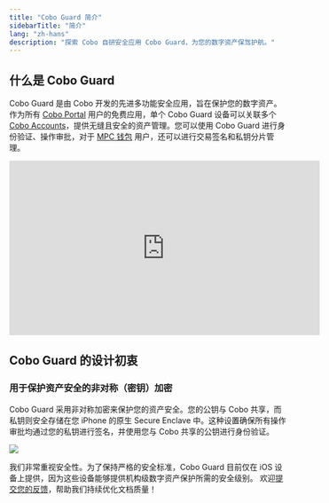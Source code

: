 ```yaml
---
title: "Cobo Guard 简介"
sidebarTitle: "简介"
lang: "zh-hans"
description: "探索 Cobo 自研安全应用 Cobo Guard，为您的数字资产保驾护航。"
---
```


## 什么是 Cobo Guard

Cobo Guard 是由 Cobo 开发的先进多功能安全应用，旨在保护您的数字资产。作为所有 [Cobo Portal](/cn/portal/introduction) 用户的免费应用，单个 Cobo Guard 设备可以关联多个 [Cobo Accounts](/cn/accounts/introduction)，提供无缝且安全的资产管理。您可以使用 Cobo Guard 进行身份验证、操作审批，对于 [MPC 钱包](/cn/portal/mpc-wallets/introduction) 用户，还可以进行交易签名和私钥分片管理。

<iframe width="560" height="315" src="https://www.youtube.com/embed/Prt4EMGq49c?si=Q-g8BXSso6CIG-fw" title="YouTube video player" frameborder="0" allow="accelerometer; autoplay; clipboard-write; encrypted-media; gyroscope; picture-in-picture; web-share" referrerpolicy="strict-origin-when-cross-origin" allowfullscreen></iframe>

## Cobo Guard 的设计初衷

### 用于保护资产安全的非对称（密钥）加密

Cobo Guard 采用非对称加密来保护您的资产安全。您的公钥与 Cobo 共享，而私钥则安全存储在您 iPhone 的原生 Secure Enclave 中。这种设置确保所有操作审批均通过您的私钥进行签名，并使用您与 Cobo 共享的公钥进行身份验证。

<img src="/cn/images/cobo-guard/common/guard1.png" className="diagram"></img>

<Note>我们非常重视安全性。为了保持严格的安全标准，Cobo Guard 目前仅在 iOS 设备上提供，因为这些设备能够提供机构级数字资产保护所需的安全级别。</Note>
<Tip>欢迎[提交您的反馈](https://forms.zohopublic.com/cobo/form/DocumentFeedbackForm/formperma/QvLOhxJv1_JMsJ-1dleZ8Itb_7rzN-LtgvsDdxosoVI?referrername=manuals)，帮助我们持续优化文档质量！</Tip>